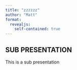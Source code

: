 ```yaml
---
title: "zzzzzz"
author: "Matt"
format: 
  revealjs:
    self-contained: true
---
```


## SUB PRESENTATION

This is a sub presentation